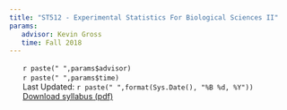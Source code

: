 ```yaml
---
title: "ST512 - Experimental Statistics For Biological Sciences II"
params:
   advisor: Kevin Gross
   time: Fall 2018
---
```


<!--html_preserve-->
<style type="text/css">
ul.CV {
list-style-type: none;
}
</style>
<!--/html_preserve-->

<ul class="CV">
<li><i class="fa fa-home" aria-hidden="true"></i>  `r paste(" ",params$advisor)`</li>
<li><i class="fa fa-globe" aria-hidden="true"></i>  `r paste(" ",params$time)`</li>
<li><i class="fa fa-clock-o" aria-hidden="true"></i> Last Updated: `r paste(" ",format(Sys.Date(), "%B %d, %Y"))`</li>
<li><i class='fa fa-download' aria-hidden='true'></i><a href='ST512_F18_Syllabus.pdf'> Download syllabus (pdf)</a></li>
</ul>
<br/>
